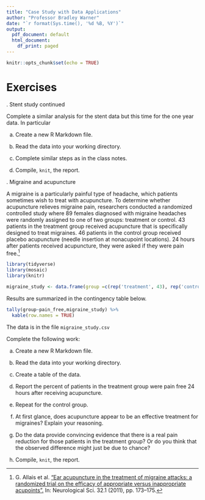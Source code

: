 ```yaml
---
title: "Case Study with Data Applications"
author: "Professor Bradley Warner"
date: "`r format(Sys.time(), '%d %B, %Y')`"
output:
  pdf_document: default
  html_document:
    df_print: paged
---
```


```r
knitr::opts_chunk$set(echo = TRUE)
```

\newcommand{\E}{\mbox{E}}
\newcommand{\Var}{\mbox{Var}}
\newcommand{\Cov}{\mbox{Cov}}
\newcommand{\Prob}{\mbox{P}}
\newcommand*\diff{\mathop{}\!\mathrm{d}}

# Exercises

\indent 1. Stent study continued

Complete a similar analysis for the stent data but this time for the one year data. In particular

  a) Create a new R Markdown file.


  b) Read the data into your working directory.


  c) Complete similar steps as in the class notes.


  d) Compile, `knit`, the report.


 
\indent 2. Migraine and acupuncture  

A migraine is a particularly painful type of headache, which patients sometimes wish to treat with acupuncture. To determine whether acupuncture relieves migraine pain, researchers conducted a randomized controlled study where 89 females diagnosed with migraine headaches were randomly assigned to one of two groups: treatment or control. 43 patients in the treatment group received acupuncture that is specifically designed to treat migraines. 46 patients in the control group received placebo acupuncture (needle insertion at nonacupoint locations). 24 hours after patients received acupuncture, they were asked if they were pain free.^[G. Allais et al. [“Ear acupuncture in the treatment of migraine attacks:  a randomized trial on the efficacy of appropriate versus inappropriate acupoints”.](http://www.ncbi.nlm.nih.gov/pubmed/21533739) In: Neurological Sci. 32.1 (2011), pp. 173–175.]





```r
library(tidyverse)
library(mosaic)
library(knitr)
```


```r
migraine_study <- data.frame(group =c(rep('treatment', 43), rep('control', 46)), pain_free = c(rep(c('yes', 'no'), c(10, 33)), rep(c('yes', 'no'), c(2, 44))))
```


Results are summarized in the contingency table below.

```r
tally(group~pain_free,migraine_study) %>%
  kable(row.names = TRUE)
```

The data is in the file `migraine_study.csv`

Complete the following work:

  a) Create a new R Markdown file.


  b) Read the data into your working directory.


  c) Create a table of the data.
  
  d) Report the percent of patients in the treatment group were pain free 24 hours after receiving acupuncture. 
  
  e) Repeat for the control group.
  
  f) At first glance, does acupuncture appear to be an effective treatment for migraines? Explain your reasoning.
  
  g) Do the data provide convincing evidence that there is a real pain reduction for those patients in the treatment group? Or do you think that the observed difference might just be due to chance?

  h) Compile, `knit`, the report.






